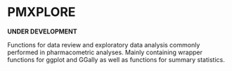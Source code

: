 PMXPLORE
=======

**UNDER DEVELOPMENT**

Functions for data review and exploratory data analysis commonly performed in pharmacometric analyses. Mainly containing wrapper functions for ggplot and GGally as well as functions for summary statistics.


